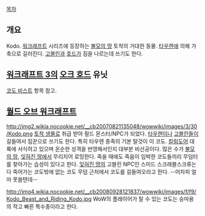 [[목차]]

== 개요 ==
Kodo. [[워크래프트]] 시리즈에 등장하는 [[불모의 땅]] 토착의 거대한 동물. [[타우렌]]에 의해 가축으로 길러진다. [[고블린(워크래프트)|고블린]]과 [[호드(워크래프트)|호드]]가 짐을 나르는데 쓰기도 한다. 

== [[워크래프트 3]]의 [[오크 호드]] 유닛 ==
[[코도 비스트]] 항목 참고.

== [[월드 오브 워크래프트]] ==
http://img2.wikia.nocookie.net/__cb20070821135048/wowwiki/images/3/30/Kodo.png
[[워크래프트/종족|토착 생물]]로 취급 받아 필드 몬스터/NPC가 되었다. [[타우렌]]이나 [[고블린(워크래프트)|고블린]]들이 길들여서 짐꾼으로 쓰기도 한다. 특히 타우렌 종족의 기본 탈것이 이 코도. [[칼림도어]] 대륙에 서식하고 있으며 온순한 성격을 반영해서인지 대부분 비선공이다. 많은 수가 [[불모의 땅]], [[잊혀진 땅]]에서 무리지어 로밍한다. 죽을 때에도 죽음이 임박한 코도들끼리 무덤터를 찾아가는 습성이 있다고 한다. [[잊혀진 땅]]의 고블린 NPC인 스미드 스크래블스크류는 다 죽어가는 코도밖에 없는 코도 무덤 근처에서 코도를 길들여오라고 한다. --어차피 얼마 못쓸텐데--

http://img4.wikia.nocookie.net/__cb20080928121837/wowwiki/images/f/f9/Kodo_Beast_and_Riding_Kodo.jpg
WoW의 플레이어가 탈 수 있는 코도는 승마용의 작고 빠른 특수종이라고 한다.
